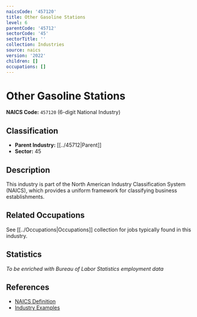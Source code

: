```yaml
---
naicsCode: '457120'
title: Other Gasoline Stations
level: 6
parentCode: '45712'
sectorCode: '45'
sectorTitle: ''
collection: Industries
source: naics
version: '2022'
children: []
occupations: []
---
```

# Other Gasoline Stations

**NAICS Code:** `457120` (6-digit National Industry)

## Classification

- **Parent Industry:** [[../45712|Parent]]
- **Sector:** 45

## Description

This industry is part of the North American Industry Classification System (NAICS), which provides a uniform framework for classifying business establishments.

## Related Occupations

See [[../Occupations|Occupations]] collection for jobs typically found in this industry.

## Statistics

*To be enriched with Bureau of Labor Statistics employment data*

## References

- [NAICS Definition](https://www.census.gov/naics/)
- [Industry Examples](https://www.census.gov/naics/2022NAICS/)
